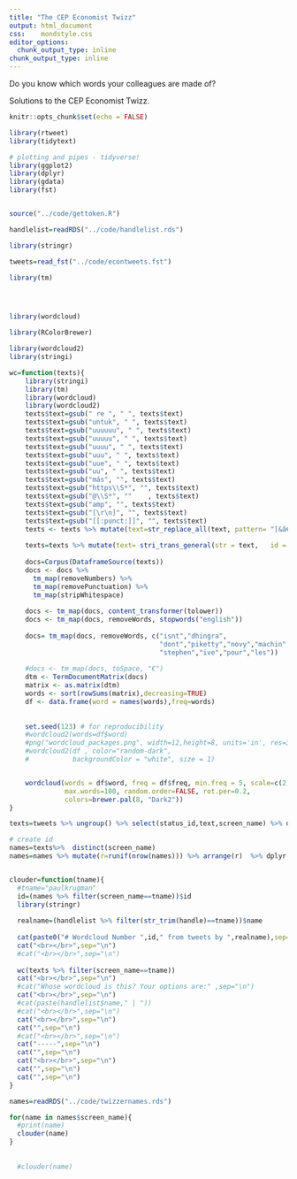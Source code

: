```yaml
---
title: "The CEP Economist Twizz"
output: html_document
css:    mondstyle.css
editor_options: 
  chunk_output_type: inline
chunk_output_type: inline
---
```


Do you know which words your colleagues are made of?

Solutions to the CEP Economist Twizz.


```r
knitr::opts_chunk$set(echo = FALSE)

library(rtweet)
library(tidytext)

# plotting and pipes - tidyverse!
library(ggplot2)
library(dplyr)
library(gdata)
library(fst)


source("../code/gettoken.R")


```




```r

handlelist=readRDS("../code/handlelist.rds")

```





```r
library(stringr)

tweets=read_fst("../code/econtweets.fst")


```  
  


```r

library(tm)




library(wordcloud)

library(RColorBrewer)

library(wordcloud2)
library(stringi)

wc=function(texts){
    library(stringi)
    library(tm)
    library(wordcloud)
    library(wordcloud2)
    texts$text=gsub(" re ", " ", texts$text)
    texts$text=gsub("untuk", " ", texts$text)
    texts$text=gsub("uuuuuu", " ", texts$text)
    texts$text=gsub("uuuuu", " ", texts$text)
    texts$text=gsub("uuuu", " ", texts$text)
    texts$text=gsub("uuu", " ", texts$text)
    texts$text=gsub("uue", " ", texts$text)
    texts$text=gsub("uu", " ", texts$text)
    texts$text=gsub("más", "", texts$text)
    texts$text=gsub("https\\S*", "", texts$text)
    texts$text=gsub("@\\S*", ""    , texts$text)
    texts$text=gsub("amp", "", texts$text) 
    texts$text=gsub("[\r\n]", "", texts$text)
    texts$text=gsub("[[:punct:]]", "", texts$text)
    texts <- texts %>% mutate(text=str_replace_all(text, pattern= "[&â€¦™ðŸ¥]" , replacement= ""))
    
    texts=texts %>% mutate(text= stri_trans_general(str = text,   id = "Latin-ASCII"))
    
    docs=Corpus(DataframeSource(texts))
    docs <- docs %>%
      tm_map(removeNumbers) %>%
      tm_map(removePunctuation) %>%
      tm_map(stripWhitespace)
    
    docs <- tm_map(docs, content_transformer(tolower))
    docs <- tm_map(docs, removeWords, stopwords("english"))
    
    docs= tm_map(docs, removeWords, c("isnt","dhingra",
                                      "dont","piketty","novy","machin","ia€™m","€","ia€™s",
                                      "stephen","ive","pour","les"))
    
    #docs <- tm_map(docs, toSpace, "€")
    dtm <- TermDocumentMatrix(docs) 
    matrix <- as.matrix(dtm) 
    words <- sort(rowSums(matrix),decreasing=TRUE) 
    df <- data.frame(word = names(words),freq=words)
    
    
    set.seed(123) # for reproducibility 
    #wordcloud2(words=df$word)
    #png("wordcloud_packages.png", width=12,height=8, units='in', res=300)
    #wordcloud2(df , color="random-dark", 
    #           backgroundColor = "white", size = 1)


    wordcloud(words = df$word, freq = df$freq, min.freq = 5, scale=c(2,.6),
              max.words=100, random.order=FALSE, rot.per=0.2,           
              colors=brewer.pal(8, "Dark2"))
}


```




```r


texts=tweets %>% ungroup() %>% select(status_id,text,screen_name) %>% dplyr::rename(doc_id=status_id)

# create id
names=texts%>%  distinct(screen_name)
names=names %>% mutate(r=runif(nrow(names))) %>% arrange(r)  %>% dplyr::mutate(id=1:n())



``` 





```r
clouder=function(tname){
  #tname="paulkrugman"
  id=(names %>% filter(screen_name==tname))$id
  library(stringr)
  
  realname=(handlelist %>% filter(str_trim(handle)==tname))$name
  
  cat(paste0("# Wordcloud Number ",id," from tweets by ",realname),sep="\n")
  cat("<br></br>",sep="\n")
  #cat("<br></br>",sep="\n")
  
  wc(texts %>% filter(screen_name==tname))
  cat("<br></br>",sep="\n")
  #cat("Whose wordcloud is this? Your options are:" ,sep="\n")
  cat("<br></br>",sep="\n")
  #cat(paste(handlelist$name," | "))
  #cat("<br></br>",sep="\n")
  cat("<br></br>",sep="\n")
  cat("",sep="\n")
  #cat("<br></br>",sep="\n")
  cat("-----",sep="\n")
  cat("",sep="\n")
  cat("<br></br>",sep="\n")
  cat("",sep="\n")
  cat("",sep="\n")
}

```



```r
names=readRDS("../code/twizzernames.rds")

for(name in names$screen_name){
  #print(name)
  clouder(name)
} 
  
  
  #clouder(name)

```




